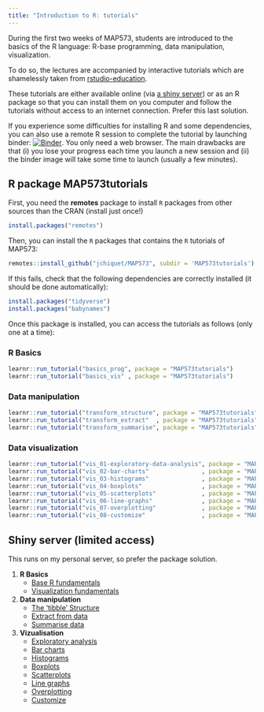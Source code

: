 ```yaml
---
title: "Introduction to R: tutorials"
---
```


During the first two weeks of MAP573, students are introduced to the basics of the R language: R-base programming, data manipulation, visualization.

To do so, the lectures are accompanied by interactive tutorials which are shamelessly taken from [rstudio-education](https://rstudio.cloud/learn/primers).

These tutorials are either available online (via [a shiny server](http://shiny.cremeriefamily.info)) or as an R package so that you can install them on you computer and follow the tutorials without access to an internet connection. Prefer this last solution.

If you experience some difficulties for installing R and some dependencies, you can also use a remote R session to complete the tutorial by launching binder:  [![Binder](https://mybinder.org/badge_logo.svg)](https://mybinder.org/v2/gh/jchiquet/MAP573/master?urlpath=rstudio). You only need a web browser. The main drawbacks are that (i) you lose your progress each time you launch a new session and (ii) the binder image will take some time to launch (usually a few minutes).

## R package MAP573tutorials

First, you need the **remotes** package to install `R` packages from other sources than the CRAN (install just once!)

```r
install.packages("remotes")
```

Then, you can install the `R` packages that contains the `R` tutorials of MAP573:

```r
remotes::install_github("jchiquet/MAP573", subdir = 'MAP573tutorials')
```

If this fails, check that the following dependencies are correctly installed (it should be done automatically):
```r
install.packages("tidyverse")
install.packages("babynames")
```

Once this package is installed, you can access the tutorials as follows (only one at a time):

### R Basics

```r
learnr::run_tutorial("basics_prog", package = "MAP573tutorials")
learnr::run_tutorial("basics_vis" , package = "MAP573tutorials")
```

### Data manipulation

```r
learnr::run_tutorial("transform_structure", package = "MAP573tutorials")
learnr::run_tutorial("transform_extract"  , package = "MAP573tutorials")
learnr::run_tutorial("transform_summarise", package = "MAP573tutorials")
```

### Data visualization

```r
learnr::run_tutorial("vis_01-exploratory-data-analysis", package = "MAP573tutorials")
learnr::run_tutorial("vis_02-bar-charts"               , package = "MAP573tutorials")
learnr::run_tutorial("vis_03-histograms"               , package = "MAP573tutorials")
learnr::run_tutorial("vis_04-boxplots"                 , package = "MAP573tutorials")
learnr::run_tutorial("vis_05-scatterplots"             , package = "MAP573tutorials")
learnr::run_tutorial("vis_06-line-graphs"              , package = "MAP573tutorials")
learnr::run_tutorial("vis_07-overplotting"             , package = "MAP573tutorials")
learnr::run_tutorial("vis_08-customize"                , package = "MAP573tutorials")
```

## Shiny server (limited access)

This runs on my personal server, so prefer the package solution.

  1. **R Basics**
        - [Base R fundamentals](http://cremeriefamily.info:8080/MAP573/basics_prog)
        - [Visualization fundamentals](http://cremeriefamily.info:8080/MAP573/basics_vis)
  2. **Data manipulation**
        - [The 'tibble' Structure](http://cremeriefamily.info:8080/MAP573/transform_structure)
        - [Extract from data](http://cremeriefamily.info:8080/MAP573/transform_extract)
        - [Summarise data](http://cremeriefamily.info:8080/MAP573/transform_summarise)
  3. **Vizualisation**
        - [Exploratory analysis](http://cremeriefamily.info:8080/MAP573/vis_01-exploratory-data-analysis)
        - [Bar charts](http://cremeriefamily.info:8080/MAP573/vis_02-bar-charts)
        - [Histograms](http://cremeriefamily.info:8080/MAP573/vis_03-histograms)
        - [Boxplots](http://cremeriefamily.info:8080/MAP573/vis_04-boxplots)
        - [Scatterplots](http://cremeriefamily.info:8080/MAP573/vis_05-scatterplots)
        - [Line graphs](http://cremeriefamily.info:8080/MAP573/vis_06-line-graphs)
        - [Overplotting](http://cremeriefamily.info:8080/MAP573/vis_07-overplotting)
        - [Customize](http://cremeriefamily.info:8080/MAP573/vis_08-customize)

